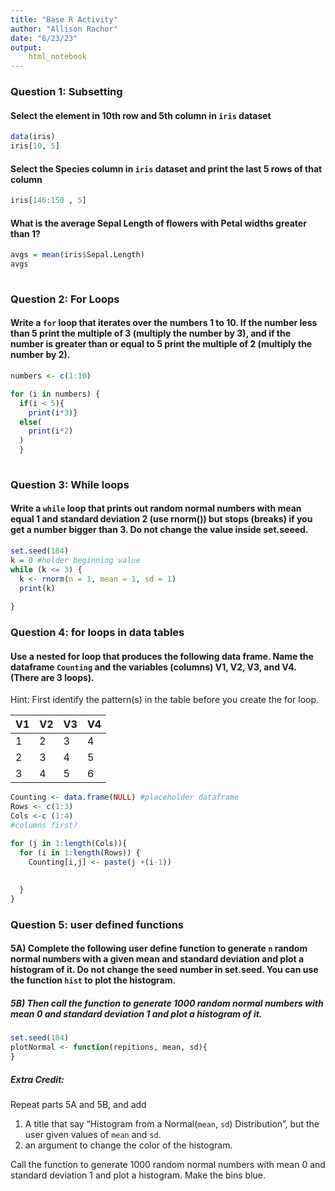 ```yaml
---
title: "Base R Activity"
author: "Allison Rachor"
date: "6/23/23"
output: 
    html_notebook
---
```


### Question 1: Subsetting

#### Select the element in 10th row and 5th column in `iris` dataset

```r
data(iris)
iris[10, 5]
```


#### Select the Species column in `iris` dataset and print the last 5 rows of that column
```r
iris[146:150 , 5]
```


#### What is the average Sepal Length of flowers with Petal widths greater than 1? 

```r
avgs = mean(iris$Sepal.Length)
avgs
    

```

### Question 2: For Loops

#### Write a `for` loop that iterates over the numbers 1 to 10. If the number less than 5 print the multiple of 3 (multiply the number by 3), and if the number is greater than or equal to 5 print the multiple of 2 (multiply the number by 2). 

```r
numbers <- c(1:10)

for (i in numbers) {
  if(i < 5){
    print(i*3)}
  else(
    print(i*2)
  )
  }
  


```

### Question 3: While loops

#### Write a `while` loop that prints out random normal numbers with mean equal 1 and standard deviation 2 (use rnorm()) but stops (breaks) if you get a number bigger than 3. Do not change the value inside set.seeed.
```r
set.seed(184)
k = 0 #holder beginning value
while (k <= 3) {
  k <- rnorm(n = 1, mean = 1, sd = 1)
  print(k)
  
}

```

### Question 4: for loops in data tables

#### Use a nested for loop that produces the following data frame. Name the dataframe  `Counting` and the variables (columns)  V1, V2, V3, and V4.  (There are 3 loops). 

Hint: First identify the pattern(s) in the table before you create the for loop.

| V1 | V2 | V3 | V4 |  
|:-- |:-- |:-- |:-- |
| 1 | 2 | 3 | 4 |  
| 2 | 3 | 4 | 5 |  
| 3 | 4 | 5 | 6 |  

```r
Counting <- data.frame(NULL) #placeholder dataframe
Rows <- c(1:3)
Cols <-c (1:4)
#columns first?

for (j in 1:length(Cols)){
  for (i in 1:length(Rows)) {
    Counting[i,j] <- paste(j +(i-1))
  
    
  }
}
```

### Question 5: user defined functions

#### 5A) Complete the following user define function to generate `n` random normal numbers with a given mean and standard deviation and plot a histogram of it. Do not change  the seed number in set.seed. You can use the function `hist` to plot the histogram.  

##### 5B) Then call the function to generate 1000 random normal numbers with mean 0 and standard deviation 1 and plot a histogram of it.

```r
set.seed(184)
plotNormal <- function(repitions, mean, sd){
}


```

##### Extra Credit: 

Repeat parts 5A and 5B, and add 

1. A title that say "Histogram from a Normal(`mean`, `sd`) Distribution", but the user given values of `mean` and `sd`.
2. an argument to change the color of the histogram.  

Call the function to generate 1000 random normal numbers with mean 0 and standard deviation 1 and plot a histogram. Make the bins blue.

```r



```
